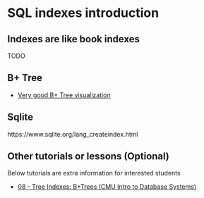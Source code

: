 # SQL indexes introduction

## Indexes are like book indexes

TODO



## B+ Tree 

- [Very good B+ Tree visualization](https://www.cs.usfca.edu/~galles/visualization/BPlusTree.html)


## Sqlite 

https://www.sqlite.org/lang_createindex.html



## Other tutorials or lessons (Optional)

Below tutorials are extra information for interested students

- [08 - Tree Indexes: B+Trees (CMU Intro to Database Systems)](https://www.youtube.com/watch?v=scUtG_6M_lU) 



